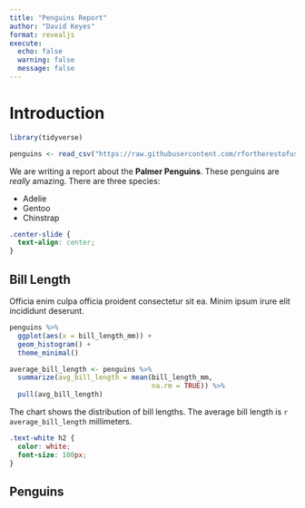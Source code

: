 ```yaml
---
title: "Penguins Report"
author: "David Keyes"
format: revealjs
execute: 
  echo: false
  warning: false
  message: false
---
```




# Introduction

```r
library(tidyverse)
```

```r
penguins <- read_csv("https://raw.githubusercontent.com/rfortherestofus/r-without-statistics/main/data/penguins-2008.csv")
```

We are writing a report about the **Palmer Penguins**. These penguins are *really* amazing. There are three species:

- Adelie
- Gentoo
- Chinstrap



```css
.center-slide {
  text-align: center;
}
```

## Bill Length {.center-slide}

Officia enim culpa officia proident consectetur sit ea. Minim ipsum irure elit incididunt deserunt. 

```r
penguins %>% 
  ggplot(aes(x = bill_length_mm)) +
  geom_histogram() +
  theme_minimal()
```

```r
average_bill_length <- penguins %>% 
  summarize(avg_bill_length = mean(bill_length_mm,
                                   na.rm = TRUE)) %>% 
  pull(avg_bill_length)
```

The chart shows the distribution of bill lengths. The average bill length is `r average_bill_length` millimeters.

```css
.text-white h2 {
  color: white;
  font-size: 100px;
}
```

## Penguins {background-image="penguins.jpg"}